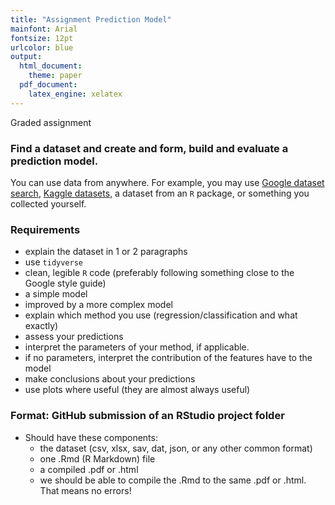 ```yaml
---
title: "Assignment Prediction Model"
mainfont: Arial
fontsize: 12pt
urlcolor: blue
output:
  html_document:
    theme: paper
  pdf_document:
    latex_engine: xelatex
---
```


Graded assignment

### Find a dataset and create and form, build and evaluate a prediction model. 
You can use data from anywhere. For example, you may use [Google dataset search](https://toolbox.google.com/datasetsearch), [Kaggle datasets](https://www.kaggle.com/datasets), a dataset from an `R` package, or something you collected yourself.

### Requirements
- explain the dataset in 1 or 2 paragraphs
- use `tidyverse`
- clean, legible `R` code (preferably following something close to the Google style guide)
- a simple model
- improved by a more complex model
- explain which method you use (regression/classification and what exactly)
- assess your predictions 
- interpret the parameters of your method, if applicable. 
- if no parameters, interpret the contribution of the features have to the model
- make conclusions about your predictions
- use plots where useful (they are almost always useful)

### Format: GitHub submission of an RStudio project folder
- Should have these components:
  - the dataset (csv, xlsx, sav, dat, json, or any other common format)
  - one .Rmd (R Markdown) file
  - a compiled .pdf or .html
  - we should be able to compile the .Rmd to the same .pdf or .html. That means no errors!
